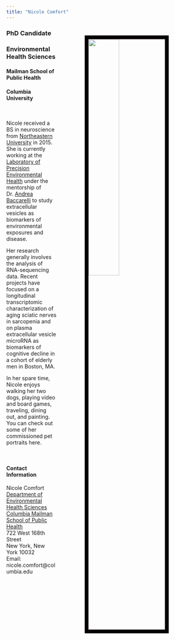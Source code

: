 ```yaml
---
title: "Nicole Comfort"
---
```


<link rel="stylesheet" href="styles.css" type="text/css">
<link rel="stylesheet" href="academicons-1.8.6/css/academicons.min.css"/>

<img src="images/NICOLE COMFORT_067C_F copy.jpg" style="width:40%; border:10px solid #050100" ALIGN = "right" HSPACE="75" VSPACE="25" />

### PhD Candidate
### Environmental Health Sciences
#### Mailman School of Public Health
#### Columbia University

<br> 

Nicole received a BS in neuroscience from [Northeastern University](https://cos.northeastern.edu/) in 2015. She is currently working at the [Laboratory of Precision Environmental Health](https://www.mailman.columbia.edu/research/laboratory-precision-environmental-health) under the mentorship of Dr. [Andrea Baccarelli](https://www.mailman.columbia.edu/people/our-faculty/ab4303) to study extracellular vesicles as biomarkers of environmental exposures and disease.

Her research generally involves the analysis of RNA-sequencing data. Recent projects have focused on a longitudinal transcriptomic characterization of aging sciatic nerves in sarcopenia and on plasma extracellular vesicle microRNA as biomarkers of cognitive decline in a cohort of elderly men in Boston, MA. 

In her spare time, Nicole enjoys walking her two dogs, playing video and board games, traveling, dining out, and painting. You can check out some of her commissioned pet portraits here. 

<br>

#### Contact Information

Nicole Comfort
<br>
[Department of Environmental Health Sciences](https://www.mailman.columbia.edu/become-student/departments/environmental-health-sciences-ehs)
<br>
[Columbia Mailman School of Public Health](https://www.mailman.columbia.edu/)
<br>
722 West 168th Street
<br>
New York, New York 10032
<br>
Email: nicole.comfort@columbia.edu

